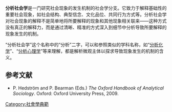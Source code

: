 {{expand|time=2015-03-09T01:44:38+00:00}}
'''分析社会学'''是一门研究社会现象的发生机制的社会学分支。它致力于解释基础性的重要社会现象，如社会结构、典型信念、文化品位、共同行为方式等。分析社会学对社会现象的解释不是简单地将所要解释的现象和其他现象相关联来——这种方式没有真正的解释力，而是通过清晰、精准的方式深入到细节中分析导致所要解释的现象发生的机制。

“分析社会学”这个名称中的“分析”二字，可以和参照类似的学科名称，如“[[分析化学|分析化学]]”、“[[分析心理学|分析心理学]]”等来理解，都是解析微观主体以探求导致现象发生的机制的含义。

==参考文献==
<!--- See [[Wikipedia:Footnotes|Wikipedia:Footnotes]] on how to create references using <ref></ref> tags which will then appear here automatically -->
{{Reflist}}
* P. Hedström and P. Bearman (Eds.) ''The Oxford Handbook of Analytical Sociology''. Oxford: Oxford University Press, 2009.

[[Category:社會學典範|Category:社會學典範]]